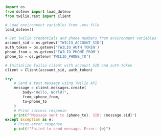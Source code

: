 ```python twilio-sms-example.py
import os
from dotenv import load_dotenv
from twilio.rest import Client

# Load environment variables from .env file
load_dotenv()

# Get Twilio credentials and phone numbers from environment variables
account_sid = os.getenv('TWILIO_ACCOUNT_SID')
auth_token = os.getenv('TWILIO_AUTH_TOKEN')
phone_from = os.getenv('TWILIO_PHONE_FROM')
phone_to = os.getenv('TWILIO_PHONE_TO')

# Initialize Twilio client with account SID and auth token
client = Client(account_sid, auth_token)

try:
    # Send a text message using Twilio API
    message = client.messages.create(
        body="Hello, World!",
        from_=phone_from,
        to=phone_to
    )
    # Print success response
    print(f"Message sent to {phone_to}. SID: {message.sid}")
except Exception as e:
    # Print error response
    print(f"Failed to send message. Error: {e}")
```